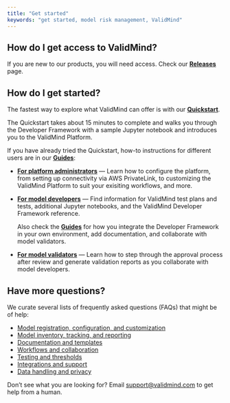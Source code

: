 ```yaml
---
title: "Get started"
keywords: "get started, model risk management, ValidMind"
---
```


## How do I get access to ValidMind? 

If you are new to our products, you will need access. Check our [**Releases**](release-access.qmd) page.

## How do I get started?

The fastest way to explore what ValidMind can offer is with our [**Quickstart**](quickstart.qmd).

The Quickstart takes about 15 minutes to complete and walks you through the Developer Framework with a sample Jupyter notebook and introduces you to the ValidMind Platform.

If you have already tried the Quickstart, how-to instructions for different users are in our [**Guides**](guide.qmd):

- [**For platform administrators**](guide.qmd) — Learn how to configure the platform, from setting up connectivity via AWS PrivateLink, to customizing the ValidMind Platform to suit your exisiting workflows, and more. 

- [**For model developers**](developer-framework.qmd) — Find information for ValidMind test plans and tests, additional Jupyter notebooks, and the ValidMind Developer Framework reference.

   Also check the [**Guides**](guide.qmd) for how you integrate the Developer Framework in your own environment, add documentation, and collaborate with model validators.

- [**For model validators**](guide.qmd) — Learn how to step through the approval process after review and generate validation reports as you collaborate with model developers.

## Have more questions?

We curate several lists of frequently asked questions (FAQs) that might be of help: 

- [Model registration, configuration, and customization](faq-models.qmd)
- [Model inventory, tracking, and reporting](faq-inventory.qmd)
- [Documentation and templates](faq-documentation.qmd)
- [Workflows and collaboration](faq-workflows.qmd)
- [Testing and thresholds](faq-testing.qmd)
- [Integrations and support](faq-integrations.qmd)
- [Data handling and privacy](faq-privacy.qmd)

Don't see what you are looking for? Email [support@validmind.com](support@validmind.com) to get help from a human.
